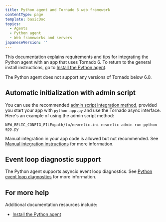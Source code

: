 ```yaml
---
title: Python agent and Tornado 6 web framework
contentType: page
template: basicDoc
topics:
  - Agents
  - Python agent
  - Web frameworks and servers
japaneseVersion: ''
---
```


This documentation explains requirements and tips for integrating the Python agent with an app that uses Tornado 6. To return to the general install instructions, go to [Install the Python agent](/docs/agents/python-agent/installation-configuration/python-agent-installation).

<Callout variant="important">
  The Python agent does not support any versions of Tornado below 6.0.
</Callout>

## Automatic initialization with admin script

You can use the recommended [admin script integration method](/docs/agents/python-agent/installation-configuration/python-agent-installation#integration), provided you start your app with `python app.py` and use the Tornado async interface. Here's an example of using the admin script method:

```
NEW_RELIC_CONFIG_FILE=path/to/newrelic.ini newrelic-admin run-python app.py
```

Manual integration in your app code is allowed but not recommended. See [Manual integration instructions](/docs/agents/python-agent/installation-configuration/python-agent-integration#manual-integration) for more information.

## Event loop diagnostic support

The Python agent supports asyncio event loop diagnostics. See [Python event loop diagnostics](/docs/agents/python-agent/supported-features/python-event-loop-diagnostics) for more information.

## For more help

Additional documentation resources include:

* [Install the Python agent](/docs/agents/python-agent/installation-configuration/python-agent-installation)

